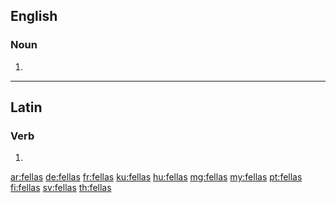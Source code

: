 ==English==

===Noun===
{{head|en|plural}}

# {{plural of|fella|lang=en}}

----

==Latin==

===Verb===
{{la-verb-form|fellās}}

# {{inflection of|fellō||2|s|pres|act|ind|lang=la}}

[[ar:fellas]]
[[de:fellas]]
[[fr:fellas]]
[[ku:fellas]]
[[hu:fellas]]
[[mg:fellas]]
[[my:fellas]]
[[pt:fellas]]
[[fi:fellas]]
[[sv:fellas]]
[[th:fellas]]